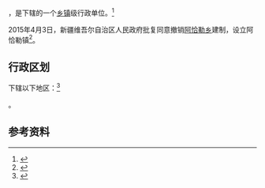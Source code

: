 {{中国乡级行政区|65/29/29/202/000}}

'''{{PAGENAMEBASE}}'''，是{{PRC admin/fullname|65/29/29/202/000|3}}下辖的一个[[乡镇|乡镇]]级行政单位。<ref>{{PRC admin/ref sgc|{{PRC admin/parent|65/29/29/202/000}}}}</ref>

2015年4月3日，新疆维吾尔自治区人民政府批复同意撤销[[阿恰勒乡|阿恰勒乡]]建制，设立阿恰勒镇<ref>{{Cite web |url=http://www.xjmca.gov.cn/xzqhtzgg/28580.jhtml |title=新疆维吾尔自治区人民政府关于同意柯坪县阿恰勒乡撤乡设镇的批复（新政函〔2015〕85号） |access-date=2017-09-20 |archive-url=https://web.archive.org/web/20170921001418/http://www.xjmca.gov.cn/xzqhtzgg/28580.jhtml |archive-date=2017-09-21 |dead-url=yes }}</ref>。

== 行政区划 ==

{{PAGENAMEBASE}}下辖以下地区：<ref>{{PRC admin/ref sgc|65/29/29/202/000}}</ref>

{{PRC admin/children|65/29/29/202/000}}。

== 参考资料 ==

{{reflist}}

{{行政区划小作品}}
{{PRC admin/navcat|65/29/29/202/000}}
